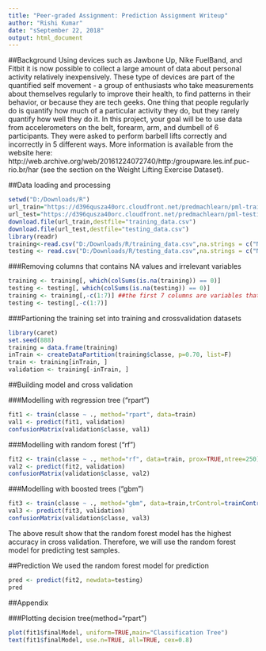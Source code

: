 ---
title: "Peer-graded Assignment: Prediction Assignment Writeup"
author: "Rishi Kumar"
date: "sSeptember 22, 2018"
output: html_document
---
##Background
Using devices such as Jawbone Up, Nike FuelBand, and Fitbit it is now possible to collect a large amount of data about personal activity relatively inexpensively. These type of devices are part of the quantified self movement - a group of enthusiasts who take measurements about themselves regularly to improve their health, to find patterns in their behavior, or because they are tech geeks. One thing that people regularly do is quantify how much of a particular activity they do, but they rarely quantify how well they do it. In this project, your goal will be to use data from accelerometers on the belt, forearm, arm, and dumbell of 6 participants. They were asked to perform barbell lifts correctly and incorrectly in 5 different ways. More information is available from the website here: http://web.archive.org/web/20161224072740/http:/groupware.les.inf.puc-rio.br/har (see the section on the Weight Lifting Exercise Dataset).

##Data loading and processing

```{r warning=FALSE,cache=TRUE}
setwd("D:/Downloads/R")
url_train="https://d396qusza40orc.cloudfront.net/predmachlearn/pml-training.csv"
url_test="https://d396qusza40orc.cloudfront.net/predmachlearn/pml-testing.csv"
download.file(url_train,destfile="training_data.csv")
download.file(url_test,destfile="testing_data.csv")
library(readr)
training<-read.csv("D:/Downloads/R/training_data.csv",na.strings = c("NA", "#DIV/0!", ""))
testing <- read.csv("D:/Downloads/R/testing_data.csv",na.strings = c("NA", "#DIV/0!", ""))
```

###Removing columns that contains NA values and irrelevant variables

```{r warning=FALSE,cache=TRUE}
training <- training[, which(colSums(is.na(training)) == 0)] 
testing <- testing[, which(colSums(is.na(testing)) == 0)]
training <- training[,-c(1:7)] ##the first 7 columns are variables that has no relationship with "class"
testing <- testing[,-c(1:7)]
```

###Partioning the training set into training and crossvalidation datasets
```{r warning=FALSE, cache=TRUE}
library(caret)
set.seed(888)
training = data.frame(training)
inTrain <- createDataPartition(training$classe, p=0.70, list=F)
train <- training[inTrain, ]
validation <- training[-inTrain, ]
```

##Building model and cross validation

###Modelling with regression tree ("rpart")
```{r warning=FALSE, cache=TRUE}
fit1 <- train(classe ~ ., method="rpart", data=train)
val1 <- predict(fit1, validation)
confusionMatrix(validation$classe, val1)
```

###Modelling with random forest ("rf")
```{r warning=FALSE, cache=TRUE}
fit2 <- train(classe ~ ., method="rf", data=train, prox=TRUE,ntree=250)
val2 <- predict(fit2, validation)
confusionMatrix(validation$classe, val2)
```

###Modelling with boosted trees ("gbm")
```{r warning=FALSE, cache=TRUE}
fit3 <- train(classe ~ ., method="gbm", data=train,trControl=trainControl(method = "repeatedcv", number = 5, repeats = 1),verbose=FALSE)
val3 <- predict(fit3, validation)
confusionMatrix(validation$classe, val3)
```

The above result show that the random forest model has the highest accuracy in cross validation. Therefore, we will use the random forest model for predicting test samples.

##Prediction
We used the random forest model for prediction
```{r warning=FALSE, cache=TRUE}
pred <- predict(fit2, newdata=testing)
pred
```

##Appendix

###Plotting decision tree(method="rpart")
```{r warning=FALSE, echo=FALSE,cache=TRUE}
plot(fit1$finalModel, uniform=TRUE,main="Classification Tree")
text(fit1$finalModel, use.n=TRUE, all=TRUE, cex=0.8)
```

